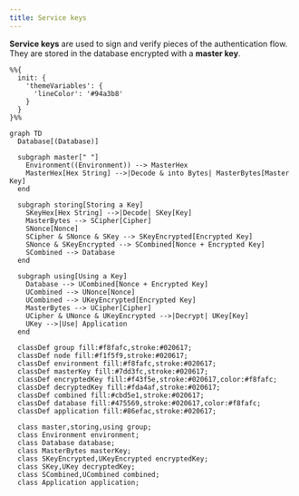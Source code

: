 ```yaml
---
title: Service keys
---
```


**Service keys** are used to sign and verify pieces of the authentication flow.
They are stored in the database encrypted with a **master key**.

```mermaid
%%{
  init: {
    'themeVariables': {
      'lineColor': '#94a3b8'
    }
  }
}%%

graph TD
  Database[(Database)]

  subgraph master[" "]
    Environment((Environment)) --> MasterHex
    MasterHex[Hex String] -->|Decode & into Bytes| MasterBytes[Master Key]
  end

  subgraph storing[Storing a Key]
    SKeyHex[Hex String] -->|Decode| SKey[Key]
    MasterBytes --> SCipher[Cipher]
    SNonce[Nonce]
    SCipher & SNonce & SKey --> SKeyEncrypted[Encrypted Key]
    SNonce & SKeyEncrypted --> SCombined[Nonce + Encrypted Key]
    SCombined --> Database
  end

  subgraph using[Using a Key]
    Database --> UCombined[Nonce + Encrypted Key]
    UCombined --> UNonce[Nonce]
    UCombined --> UKeyEncrypted[Encrypted Key]
    MasterBytes --> UCipher[Cipher]
    UCipher & UNonce & UKeyEncrypted -->|Decrypt| UKey[Key]
    UKey -->|Use| Application
  end

  classDef group fill:#f8fafc,stroke:#020617;
  classDef node fill:#f1f5f9,stroke:#020617;
  classDef environment fill:#f8fafc,stroke:#020617;
  classDef masterKey fill:#7dd3fc,stroke:#020617;
  classDef encryptedKey fill:#f43f5e,stroke:#020617,color:#f8fafc;
  classDef decryptedKey fill:#fda4af,stroke:#020617;
  classDef combined fill:#cbd5e1,stroke:#020617;
  classDef database fill:#475569,stroke:#020617,color:#f8fafc;
  classDef application fill:#86efac,stroke:#020617;

  class master,storing,using group;
  class Environment environment;
  class Database database;
  class MasterBytes masterKey;
  class SKeyEncrypted,UKeyEncrypted encryptedKey;
  class SKey,UKey decryptedKey;
  class SCombined,UCombined combined;
  class Application application;
```
